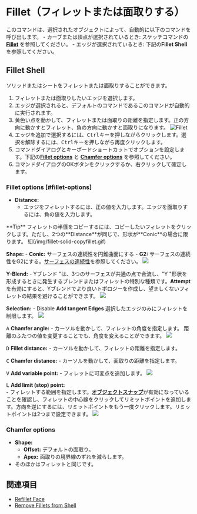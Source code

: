 
# Fillet（フィレットまたは面取りする）

<Reference shortcut="B" command="Fillet" button="" />

このコマンドは、選択されたオブジェクトによって、自動的に以下のコマンドを呼び出します。
    - カーブまたは頂点が選択されているとき: スケッチコマンドの [**Fillet**](../sketch/fillet) を参照してください。
    - エッジが選択されているとき: 下記の**Fillet Shell**を参照してください。

## Fillet Shell

ソリッドまたはシートをフィレットまたは面取りすることができます。

1. フィレットまたは面取りしたいエッジを選択します。
2. エッジが選択されると、デフォルトのコマンドであるこのコマンドが自動的に実行されます。
3. 黄色い点を動かして、フィレットまたは面取りの距離を指定します。正の方向に動かすとフィレット、負の方向に動かすと面取りになります。
    ![Fillet](/img/fillet-solid-0.gif)
4. エッジを追加で選択するには、<kbd>Ctrl</kbd>キーを押しながらクリックします。選択を解除するには、<kbd>Ctrl</kbd>キーを押しながら再度クリックします。
5. コマンドダイアログとキーボードショートカットでオプションを設定します。下記の[**Fillet options**](#fillet-options) と [**Chamfer options**](#chamfer-options) を参照してください。
6. コマンドダイアログのOKボタンをクリックするか、右クリックして確定します。

### Fillet options [#fillet-options]
- **Distance:** 
    - エッジをフィレットするには、正の値を入力します。エッジを面取りするには、負の値を入力します。
<Callout type="info" emoji="💡">
    **Tip**
    フィレットの半径をコピーするには、コピーしたいフィレットをクリックします。ただし、2つの**Distance**が同じで、形状が**Conic**の場合に限ります。
![](/img/fillet-solid-copyfillet.gif)
</Callout>

**Shape:**
    - **Conic:** サーフェスの連続性を円錐曲面にする
    - **G2:** サーフェスの連続性をG2にする。[サーフェスの連続性](../cad-essentials/continuity-curve-and-surface)を参照してください。
    ![](/img/fillet-solid.gif)

**Y-Blend:** 
    - Yブレンド "は、3つのサーフェスが共通の点で合流し、"Y "形状を形成するときに発生するブレンドまたはフィレットの特別な種類です。**Attempt**を有効にすると、Yブレンドでより良いトポロジーを作成し、望ましくないフィレットの結果を避けることができます。
    ![](/img/fillet-solid-yblend.gif)

**Selection:** 
    - Disable **Add tangent Edges** 選択したエッジのみにフィレットを制限します。
    ![](/img/fillet-sold-selection.gif)

<kbd>A</kbd> **Chamfer angle:**
    - カーソルを動かして、フィレットの角度を指定します。
<Callout type="info" emoji="💡">
    距離のふたつの値を変更することでも、角度を変えることができます。
    ![](/img/fillet-solid-two-value.gif)
</Callout>

<kbd>D</kbd> **Fillet distance:** 
    - カーソルを動かして、フィレットの距離を指定します。

<kbd>C</kbd> **Chamfer distance:** 
    - カーソルを動かして、面取りの距離を指定します。

<kbd>V</kbd> **Add variable point:**
    - フィレットに可変点を追加します。
    ![](/img/fillet-solid-variable.gif)

<kbd>L</kbd> **Add limit (stop) point:** <br />
    - フィレットする範囲を指定します。[**オブジェクトスナップ**](../plasticity-essentials/grid-and-snap#object-snap)が有効になっていることを確認し、フィレットの中心線をクリックしてリミットポイントを追加します。方向を逆にするには、リミットポイントをもう一度クリックします。リミットポイントは2つまで設定できます。
    ![](/img/fillet-solid-limit.gif)

### Chamfer options
- **Shape:**
    - **Offset:** デフォルトの面取り。
    - **Apex:** 面取りの境界線のずれを減らします。
- そのほかはフィレットと同じです。

## 関連項目
- [Refillet Face](./refillet-face)
- [Remove Fillets from Shell](./remove-fillets-from-shell)




